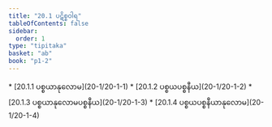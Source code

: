 ```yaml
---
title: "20.1 ပဋိစ္စဝါရ"
tableOfContents: false
sidebar:
  order: 1
type: "tipitaka"
basket: "ab"
book: "p1-2"
---
```



<DynamicBreadcrumb />



<TableOfContents book="p1-2" section="20.1">
* [20.1.1 ပစ္စယာနုလောမ](20-1/20-1-1)
* [20.1.2 ပစ္စယပစ္စနီယ](20-1/20-1-2)
* [20.1.3 ပစ္စယာနုလောမပစ္စနီယ](20-1/20-1-3)
* [20.1.4 ပစ္စယပစ္စနီယာနုလောမ](20-1/20-1-4)
</TableOfContents>